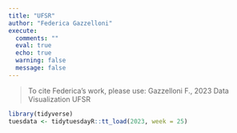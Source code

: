 ```yaml
---
title: "UFSR"
author: "Federica Gazzelloni"
execute:  
  comments: ""
  eval: true
  echo: true
  warning: false
  message: false
---
```


> To cite Federica's work, please use: Gazzelloni F., 2023 Data Visualization UFSR


```r
library(tidyverse)
tuesdata <- tidytuesdayR::tt_load(2023, week = 25)
```